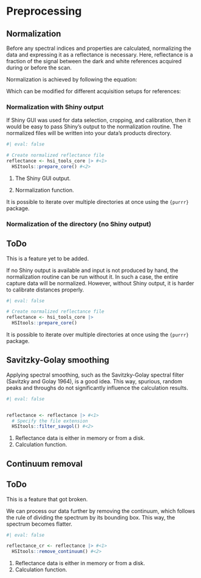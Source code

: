 # Preprocessing

## Normalization

Before any spectral indices and properties are calculated, normalizing the data and expressing it as a reflectance is necessary. Here, reflectance is a fraction of the signal between the dark and white references acquired during or before the scan.

Normalization is achieved by following the equation:

Which can be modified for different acquisition setups for references:

### Normalization with Shiny output

If Shiny GUI was used for data selection, cropping, and calibration, then it would be easy to pass Shiny's output to the normalization routine. The normalized files will be written into your data's products directory.

```r
#| eval: false

# Create normalized reflectance file
reflectance <- hsi_tools_core |> #<1>
  HSItools::prepare_core() #<2>
```

1.  The Shiny GUI output.

2.  Normalization function.

It is possible to iterate over multiple directories at once using the `{purrr}` package.

### Normalization of the directory (no Shiny output)

::: callout-warning
## ToDo

This is a feature yet to be added.
:::

If no Shiny output is available and input is not produced by hand, the normalization routine can be run without it. In such a case, the entire capture data will be normalized. However, without Shiny output, it is harder to calibrate distances properly.

```r
#| eval: false

# Create normalized reflectance file
reflectance <- hsi_tools_core |>
  HSItools::prepare_core()
```

It is possible to iterate over multiple directories at once using the `{purrr}` package.

## Savitzky-Golay smoothing

Applying spectral smoothing, such as the Savitzky-Golay spectral filter (Savitzky and Golay 1964), is a good idea. This way, spurious, random peaks and throughs do not significantly influence the calculation results.

```r
#| eval: false


reflectance <- reflectance |> #<1>
  # Specify the file extension
  HSItools::filter_savgol() #<2>
```

1.  Reflectance data is either in memory or from a disk.
2.  Calculation function.

## Continuum removal

::: callout-warning
## ToDo

This is a feature that got broken.
:::

We can process our data further by removing the continuum, which follows the rule of dividing the spectrum by its bounding box. This way, the spectrum becomes flatter.

```r
#| eval: false

reflectance_cr <- reflectance |> #<1>
  HSItools::remove_continuum() #<2>
```

1.  Reflectance data is either in memory or from a disk.
2.  Calculation function.
